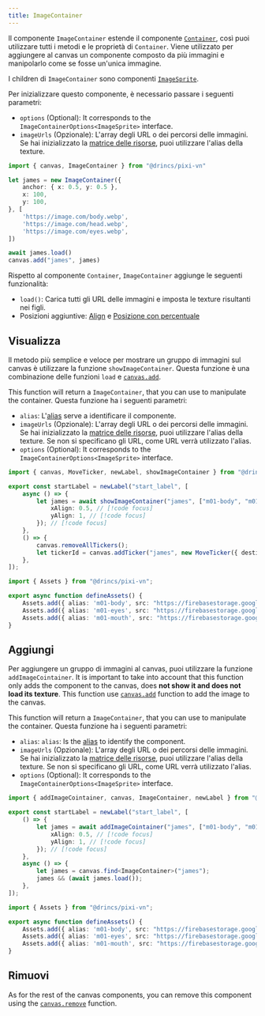 ```yaml
---
title: ImageContainer
---
```


Il componente `ImageContainer` estende il componente [`Container`](/start/canvas-components#base-components), così puoi utilizzare tutti i metodi e le proprietà di `Container`. Viene utilizzato per aggiungere al canvas un componente composto da più immagini e manipolarlo come se fosse un'unica immagine.

I children di `ImageContainer` sono componenti [`ImageSprite`](/start/canvas-images).

Per inizializzare questo componente, è necessario passare i seguenti parametri:

- `options` (Optional): It corresponds to the `ImageContainerOptions<ImageSprite>` interface.
- `imageUrls` (Opzionale): L'array degli URL o dei percorsi delle immagini. Se hai inizializzato la [matrice delle risorse](/start/assets-management#initialize-the-asset-matrix-at-project-start), puoi utilizzare l'alias della texture.

```ts
import { canvas, ImageContainer } from "@drincs/pixi-vn"

let james = new ImageContainer({
    anchor: { x: 0.5, y: 0.5 },
    x: 100,
    y: 100,
}, [
    'https://image.com/body.webp',
    'https://image.com/head.webp',
    'https://image.com/eyes.webp',
])

await james.load()
canvas.add("james", james)
```

Rispetto al componente `Container`, `ImageContainer` aggiunge le seguenti funzionalità:

- `load()`: Carica tutti gli URL delle immagini e imposta le texture risultanti nei figli.
- Posizioni aggiuntive: [Align](/start/canvas-position.md) e [Posizione con percentuale](/start/canvas-position)

## Visualizza

Il metodo più semplice e veloce per mostrare un gruppo di immagini sul canvas è utilizzare la funzione `showImageContainer`. Questa funzione è una combinazione delle funzioni `load` e [`canvas.add`](/start/canvas-functions#add-a-canvas-component).

This function will return a `ImageContainer`, that you can use to manipulate the container. Questa funzione ha i seguenti parametri:

- `alias`: L'[alias](/start/canvas-alias) serve a identificare il componente.
- `imageUrls` (Opzionale): L'array degli URL o dei percorsi delle immagini. Se hai inizializzato la [matrice delle risorse](/start/assets-management#initialize-the-asset-matrix-at-project-start), puoi utilizzare l'alias della texture. Se non si specificano gli URL, come URL verrà utilizzato l'alias.
- `options` (Optional): It corresponds to the `ImageContainerOptions<ImageSprite>` interface.

```ts tab="labels/startLabel.ts"
import { canvas, MoveTicker, newLabel, showImageContainer } from "@drincs/pixi-vn";

export const startLabel = newLabel("start_label", [
    async () => {
        let james = await showImageContainer("james", ["m01-body", "m01-eyes", "m01-mouth"], { // [!code focus]
            xAlign: 0.5, // [!code focus]
            yAlign: 1, // [!code focus]
        }); // [!code focus]
    },
    () => {
        canvas.removeAllTickers();
        let tickerId = canvas.addTicker("james", new MoveTicker({ destination: { x: 0, y: 1, type: "align" } }));
    },
]);
```

```ts tab="utils/defineAssets.ts"
import { Assets } from "@drincs/pixi-vn";

export async function defineAssets() {
    Assets.add({ alias: 'm01-body', src: "https://firebasestorage.googleapis.com/v0/b/pixi-vn.appspot.com/o/public%2Fbreakdown%2Fm01%2Fm01-body.webp?alt=media" })
    Assets.add({ alias: 'm01-eyes', src: "https://firebasestorage.googleapis.com/v0/b/pixi-vn.appspot.com/o/public%2Fbreakdown%2Fm01%2Fm01-eyes-smile.webp?alt=media" })
    Assets.add({ alias: 'm01-mouth', src: "https://firebasestorage.googleapis.com/v0/b/pixi-vn.appspot.com/o/public%2Fbreakdown%2Fm01%2Fm01-mouth-smile00.webp?alt=media" })
}
```

<Sandbox
  template="qz66sg"
  entry="/src/labels/startLabel.ts,/src/utils/assets-utility.ts"
/>

## Aggiungi

Per aggiungere un gruppo di immagini al canvas, puoi utilizzare la funzione `addImageCointainer`. It is important to take into account that this function only adds the component to the canvas, does **not show it and does not load its texture**. This function use [`canvas.add`](/start/canvas-functions#add-a-canvas-component) function to add the image to the canvas.

This function will return a `ImageContainer`, that you can use to manipulate the container. Questa funzione ha i seguenti parametri:

- `alias`: `alias`: Is the [alias](/start/canvas-alias) to identify the component.
- `imageUrls` (Opzionale): L'array degli URL o dei percorsi delle immagini. Se hai inizializzato la [matrice delle risorse](/start/assets-management#initialize-the-asset-matrix-at-project-start), puoi utilizzare l'alias della texture. Se non si specificano gli URL, come URL verrà utilizzato l'alias.
- `options` (Optional): It corresponds to the `ImageContainerOptions<ImageSprite>` interface.

```ts tab="labels/startLabel.ts"
import { addImageCointainer, canvas, ImageContainer, newLabel } from "@drincs/pixi-vn";

export const startLabel = newLabel("start_label", [
    () => {
        let james = await addImageCointainer("james", ["m01-body", "m01-eyes", "m01-mouth"], { // [!code focus]
            xAlign: 0.5, // [!code focus]
            yAlign: 1, // [!code focus]
        }); // [!code focus]
    },
    async () => {
        let james = canvas.find<ImageContainer>("james");
        james && (await james.load());
    },
]);
```

```ts tab="utils/defineAssets.ts"
import { Assets } from "@drincs/pixi-vn";

export async function defineAssets() {
    Assets.add({ alias: 'm01-body', src: "https://firebasestorage.googleapis.com/v0/b/pixi-vn.appspot.com/o/public%2Fbreakdown%2Fm01%2Fm01-body.webp?alt=media" })
    Assets.add({ alias: 'm01-eyes', src: "https://firebasestorage.googleapis.com/v0/b/pixi-vn.appspot.com/o/public%2Fbreakdown%2Fm01%2Fm01-eyes-smile.webp?alt=media" })
    Assets.add({ alias: 'm01-mouth', src: "https://firebasestorage.googleapis.com/v0/b/pixi-vn.appspot.com/o/public%2Fbreakdown%2Fm01%2Fm01-mouth-smile00.webp?alt=media" })
}
```

<Sandbox
  template="ptqws3"
  entry="/src/labels/startLabel.ts,/src/utils/assets-utility.ts"
/>

## Rimuovi

As for the rest of the canvas components, you can remove this component using the [`canvas.remove`](/start/canvas-functions#remove-a-canvas-component) function.
